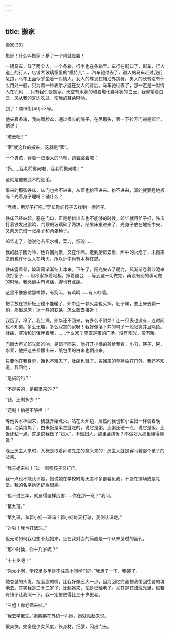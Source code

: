 ```yaml
---
---
---
```

title: 搬家
---




搬家[39]



搬家！什么叫搬家？移了一个窠就是罢！

一辆马车，载了两个人，一个条箱，行李也在条箱里。车行在街口了，街车，行人道上的行人，店铺大玻璃窗里的“模特儿”……汽车驰过去了，别人的马车赶过我们急跑，马车上面似乎坐着一对情人，女人的卷发在帽沿外跳舞，男人的长臂没有什么用处一般，只为着一种表示才遮在女人的背后。马车驰过去了，那一定是一对情人在兜风……只有我们是搬家。天空有水状的和要融化春冰状的白云，我仰望着白云，风从我的耳边吹过，使我的耳朵鸣响。

到了：商市街[40]××号。

他夹着条箱，我端着脸盆，通过很长的院子，在尽那头，第一下拉开门的是郎华，他说：

“进去吧！”

“家”就这样的搬来，这就是“家”。

一个男孩，穿着一双很大的马靴，跑着跳着喊：

“妈……我老师搬来啦，我老师搬来啦！”

这就是他教武术的徒弟。

借来的那张铁床，从门也抬不进来，从窗也抬不进来。抬不进来，真的就要睡地板吗？光着身子睡吗？铺什么？

“老师，用斧子打吧。”穿长靴的孩子去找到一柄斧子。

铁床已经站起，塞在门口，正是想抬出去也不能够的时候，郎华就用斧子打，铁击打着铁发出震鸣，门顶的玻璃碎了两块，结果床搬进来了，光身子放在地板中央，又向房东借一张桌子和两张椅子。

郎华走了，他说他去买水桶，菜刀，饭碗……

我的肚子因为冷，也许因为累，又在作痛。走到厨房去看，炉中的火熄了，未搬来之前也许什么人在烤火，所以炉中尚有木柈在燃。

铁床露着骨，玻璃窗渐渐结上冰来。下午了，阳光失去了暖力，风渐渐卷着沙泥来吹打窗子……用冷水擦着地板，擦着窗台……等到这一切做完，再没有别的事可做的时候，我感到手有点痛，脚也有点痛。

这里不像旅馆那样静，有狗叫，有鸡鸣……有人吵嚷。

把手放在铁炉板上也不能暖了，炉中连一颗火星也灭掉。肚子痛，要上床去躺一躺，那里是床！冰一样的铁条，怎么敢去接近！

我饿了，冷了，我肚痛，郎华还不回来，有多么不耐烦！连一只表也没有，连时间也不知道。多么无趣，多么寂寞的家呀！我好像落下井的鸭子一般寂寞并且隔绝。肚痛，寒冷和饥饿伴着我，……什么家？简直是夜的广场，没有阳光，没有暖。

门扇大声光郎光郎的响，是郎华回来，他打开小桶的盖给我看：小刀，筷子，碗，水壶，他把这些都摆出来，纸包里的白米也倒出来。

只要他在我身旁，饿也不难忍了，肚痛也轻了。买回来的草褥放在门外，我还不知道，我问他：

“是买的吗？”

“不是买的，是那里来的？”

“钱，还剩多少？”

“还剩！怕是不够哩！”

等他买木柈回来，我就开始点火。站在火炉边，居然间我也和小主妇一样调着晚餐。油菜烧焦了，白米饭是半生就吃的，说它是粥，比粥还硬一点，说它是饭，比饭还粘一点。这是说我做了“妇人”，不做妇人，那里会烧饭？不做妇人那里懂得烧饭？

晚上房主人来时，大概是取着拜访先生的意义来的！房主人就是穿马靴那个孩子的父亲。

“我三姐来啦！”过一刻那孩子又打门。

我一点也不能认识她，她说她在学校时每天差不多都看见我，不管在操场或是礼堂。我的名字她还记得很熟。

“也不过三年，就忘得这样厉害……你在那一班？”我问。

“第九班。”

“第九班，和郭小娴一班吗？郭小娴每天打球，我倒认识她。”

“对啦！我也打篮球。”

但无论如何我也想不起她来，坐在我对面的简直是一个从未见过的面孔。

“那个时候，你十几岁呢？”

“十五岁吧！”

“你太小啊，学校里多半是不注意小同学们的。”我想了一下，我笑了。

她卷皱的头发，挂胭脂的嘴，比我好像还大一点，因为回忆完全把我带回往昔的境地去。其实我是二十二岁了，比起她来，怕是已经老了。尤其是在蜡烛光里，假若有镜子让我照一下，我一定惨败得比三十岁更老。

“三姐！你老师来啦。”

“我去学俄文。”她弟弟在外边一叫她，她就站起来说。

很爽快，完全是少女风度，长身材，细腰，闪出门去。